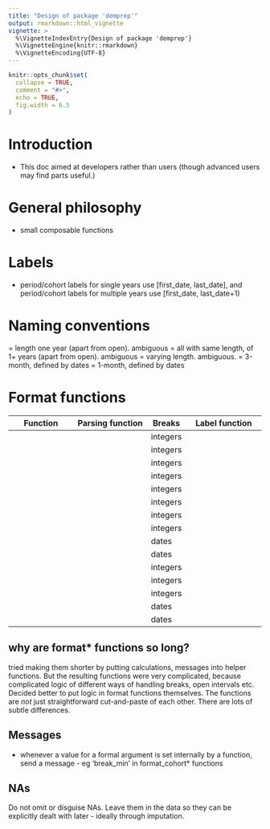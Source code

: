 ```yaml
---
title: "Design of package 'demprep'"
output: rmarkdown::html_vignette
vignette: >
  %\VignetteIndexEntry{Design of package 'demprep'}
  %\VignetteEngine{knitr::rmarkdown}
  %\VignetteEncoding{UTF-8}
---
```


```r
knitr::opts_chunk$set(
  collapse = TRUE,
  comment = "#>",
  echo = TRUE,
  fig.width = 6.5
)
```

# Introduction

- This doc aimed at developers rather than users (though advanced users may find parts useful.)

# General philosophy

- small composable functions

# Labels
- period/cohort labels for single years use [first_date, last_date], and period/cohort labels for multiple years use [first_date, last_date+1)


# Naming conventions

\code{_year} = length one year (apart from open). ambiguous
\code{_multi} = all with same length, of 1+ years (apart from open). ambiguous
\code{_custom} = varying length. ambiguous.
\code{_quarter} = 3-month, defined by dates
\code{_month} = 1-month, defined by dates

# Format functions

| Function                     | Parsing function                 | Breaks   | Label function                    |
|------------------------------|----------------------------------|----------|-----------------------------------|
| \code{format_age_year}       | \code{parse_integers}            | integers | \code{make_labels_age}            |
| \code{format_age_multi}      | \code{parse_integers_quantities} | integers | \code{make_labels_age}            |
| \code{format_age_custom}     | \code{parse_integers_quantities} | integers | \code{make_labels_age}            |
| \code{format_age_quarter}    | \code{parse_integers}            | integers | \code{make_labels_age}            |
| \code{format_age_month}      | \code{parse_integers}            | integers | \code{make_labels_age}            |
| \code{format_cohort_year}    | \code{parse_integers}            | integers | \code{make_labels_cohort_year}    |
| \code{format_cohort_multi}   | \code{parse_integers_intervals}  | integers | \code{make_labels_cohort_custom}  |
| \code{format_cohort_custom}  | \code{parse_integers_intervals}  | integers | \code{make_labels_cohort_custom}  |
| \code{format_cohort_quarter} | \code{parse_quarters}            | dates    | \code{make_labels_cohort_quarter} |
| \code{format_cohort_month}   | \code{parse_months}              | dates    | \code{make_labels_cohort_month}   |
| \code{format_period_year}    | \code{parse_integers}            | integers | \code{make_labels_period_year}    |
| \code{format_period_multi}   | \code{parse_integers_intervals}  | integers | \code{make_labels_period_custom}  |
| \code{format_period_custom}  | \code{parse_integers_intervals}  | integers | \code{make_labels_period_custom}  |
| \code{format_period_quarter} | \code{parse_quarters}            | dates    | \code{make_labels_period_quarter} |
| \code{format_period_month}   | \code{parse_months}              | dates    | \code{make_labels_period_month}   |





## why are format* functions so long?

tried making them shorter by putting calculations, messages into helper functions. But the resulting functions were very complicated, because complicated logic of different ways of handling breaks, open intervals etc. Decided better to put logic in format functions themselves. The functions are *not* just straightforward cut-and-paste of each other. There are lots of subtle differences.




## Messages

- whenever a value for a formal argument is set internally by a function, send a message - eg 'break_min' in format_cohort* functions



## NAs

Do not omit or disguise NAs. Leave them in the data so they can be explicitly dealt with later - ideally through imputation.